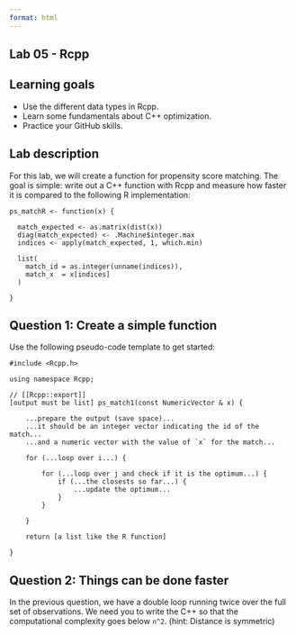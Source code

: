 ```yaml
---
format: html
---
```



<div id="quarto-content"
class="page-columns page-rows-contents page-layout-article">

<div id="quarto-document-content" class="content" role="main">

<div id="title-block-header" class="quarto-title-block default">

<div class="quarto-title">

# Lab 05 - Rcpp

</div>

<div class="quarto-title-meta">

</div>

</div>

<div id="learning-goals" class="section level1">

# Learning goals

- Use the different data types in Rcpp.
- Learn some fundamentals about C++ optimization.
- Practice your GitHub skills.

</div>

<div id="lab-description" class="section level1">

# Lab description

For this lab, we will create a function for propensity score matching.
The goal is simple: write out a C++ function with Rcpp and measure how
faster it is compared to the following R implementation:

<div id="cb1" class="sourceCode">

``` sourceCode
ps_matchR <- function(x) {
  
  match_expected <- as.matrix(dist(x))
  diag(match_expected) <- .Machine$integer.max
  indices <- apply(match_expected, 1, which.min)
  
  list(
    match_id = as.integer(unname(indices)),
    match_x  = x[indices]
  )
  
}
```

</div>

<div id="question-1-create-a-simple-function" class="section level2">

## Question 1: Create a simple function

Use the following pseudo-code template to get started:

<div id="cb2" class="sourceCode">

``` sourceCode
#include <Rcpp.h>

using namespace Rcpp;

// [[Rcpp::export]]
[output must be list] ps_match1(const NumericVector & x) {

    ...prepare the output (save space)...
    ...it should be an integer vector indicating the id of the match...
    ...and a numeric vector with the value of `x` for the match...

    for (...loop over i...) {

        for (...loop over j and check if it is the optimum...) {
            if (...the closests so far...) {
                ...update the optimum...
            }
        }
        
    }

    return [a list like the R function]

}
```

</div>

</div>

<div id="question-2-things-can-be-done-faster" class="section level2">

## Question 2: Things can be done faster

In the previous question, we have a double loop running twice over the
full set of observations. We need you to write the C++ so that the
computational complexity goes below `n^2`. (hint: Distance is symmetric)

</div>

</div>

</div>

</div>
